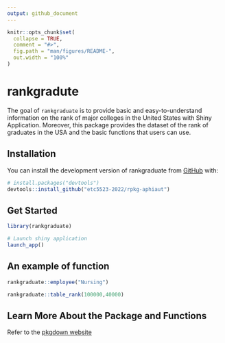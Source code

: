 ```yaml
---
output: github_document
---
```


<!-- README.md is generated from README.Rmd. Please edit that file -->

```r
knitr::opts_chunk$set(
  collapse = TRUE,
  comment = "#>",
  fig.path = "man/figures/README-",
  out.width = "100%"
)
```

# rankgradute

<!-- badges: start -->
<!-- badges: end -->

The goal of `rankgraduate` is to provide basic and easy-to-understand information on the rank of major colleges in the United States with Shiny Application. Moreover, this package provides the dataset of the rank of graduates in the USA and the basic functions that users can use.

## Installation

You can install the development version of rankgraduate from [GitHub](https://github.com/etc5523-2022/rpkg-aphiaut) with:

``` r
# install.packages("devtools")
devtools::install_github("etc5523-2022/rpkg-aphiaut")
```


## Get Started

```r
library(rankgraduate)
```


```r
# Launch shiny application
launch_app()
```


## An example of function

```r
rankgraduate::employee("Nursing")
```

```r
rankgraduate::table_rank(100000,40000)
```

## Learn More About the Package and Functions

Refer to the [pkgdown
website](https://rankgraduate.netlify.app/)
